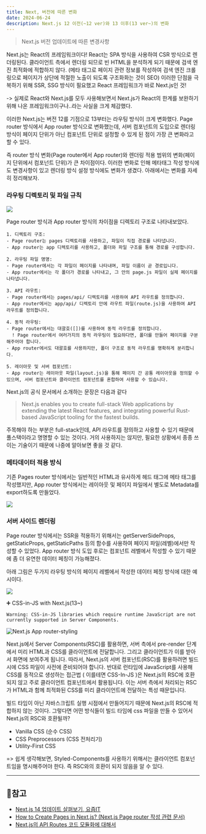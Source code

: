 ```yaml
---
title: Next, 버전에 따른 변화
date: 2024-06-24
description: Next.js 12 이전(~12 ver)와 13 이후(13 ver~)의 변화
---
```


> Next.js 버전 업데이트에 따른 변경사항

Next.js는 React의 프레임워크이다! React는 SPA 방식을 사용하여 CSR 방식으로 렌더링된다. 클라이언트 측에서 렌더링 되므로 빈
HTML을 분석하게 되기 때문에 검색 엔진 최적화에 적합하지 않다. (메타 태그로 페이지 관련 정보를 작성하여 검색 엔진 크롤링으로
페이지가 상단에 적절한 노출이 되도록 구조화화는 것이 SEO) 이러한 단점을 극복하기 위해 SSR, SSG 방식이 필요했고 React 프레임워크가
바로 Next.js인 것!

-> 실제로 React와 Next.js를 모두 사용해보면서 Next.js가 React의 한계를 보완하기 위해 나온 프레임워크이구나..라는 사실을 크게 체감했다.

이러한 Next.js는 버전 12를 기점으로 13부터는 라우팅 방식이 크게 변화했다. Page router 방식에서 App router 방식으로
변화했는데, 서버 컴포넌트의 도입으로 렌더링 방식이 페이지 단위가 아닌 컴포넌트 단위로 설정할 수 있게 된 점이 가장 큰 변화라고 할 수 있다.

즉 router 방식 변화(Page router에서 App router)와 렌더링 적용 범위의 변화(페이지 단위에서 컴포넌트 단위)가 큰 차이점이다.
이러한 변화로 인해 메타태그 작성 방식에도 변경사항이 있고 렌더링 방식 설정 방식에도 변화가 생겼다. 아래에서는 변화를 자세히
정리해보자.

### 라우팅 디렉토리 및 파일 규칙

![](/learned/cs-next-1.jpg)

Page router 방식과 App router 방식의 차이점을 디렉토리 구조로 나타내보았다.

    1. 디렉토리 구조:
    - Page router는 pages 디렉토리를 사용하고, 파일이 직접 경로를 나타냅니다.
    - App router는 app 디렉토리를 사용하고, 폴더와 파일 구조를 통해 경로를 구성합니다.

    2. 라우팅 파일 명명:
    - Page router에서는 각 파일이 페이지를 나타내며, 파일 이름이 곧 경로입니다.
    - App router에서는 각 폴더가 경로를 나타내고, 그 안의 page.js 파일이 실제 페이지를 나타냅니다.

    3. API 라우트:
    - Page router에서는 pages/api/ 디렉토리를 사용하여 API 라우트를 정의합니다.
    - App router에서는 app/api/ 디렉토리 안에 라우트 파일(route.js)을 사용하여 API 라우트를 정의합니다.

    4. 동적 라우팅:
    - Page router에서는 대괄호([])를 사용하여 동적 라우트를 정의합니다.
      ! Page router에서 여러가지의 동적 라우팅이 필요하다면, 폴더를 만들어 페이지를 구분해주어야 합니다.
    - App router에서도 대괄호를 사용하지만, 폴더 구조로 동적 라우트를 명확하게 분리합니다.

    5. 레이아웃 및 서버 컴포넌트:
    - App router는 레이아웃 파일(layout.js)을 통해 페이지 간 공통 레이아웃을 정의할 수 있으며, 서버 컴포넌트와 클라이언트 컴포넌트를 혼합하여 사용할 수 있습니다.

Next.js의 공식 문서에서 소개하는 문장은 다음과 같다

> Next.js enables you to create full-stack Web applications by extending the latest React features, and integrating powerful Rust-based JavaScript tooling for the fastest builds.

주목해야 하는 부분은 full-stack인데, API 라우트를 정의하고 사용할 수 있기 때문에 풀스택이라고 명명할 수 있는 것이다.
거의 사용하지는 않지만, 필요한 상황에서 종종 쓰이는 기술이기 때문에 나중에 알아보면 좋을 것 같다.

### 메타데이터 적용 방식

기존 Pages router 방식에서는 일반적인 HTML과 유사하게 헤드 태그에 메타 태그를 작성했지만,
App router 방식에서는 레이아웃 및 페이지 파일에서 별도로 Metadata를 export하도록 만들었다.

![](/learned/cs-next-2.jpg)

### 서버 사이드 렌더링

Page router 방식에서는 SSR을 적용하기 위해서는 getServerSideProps, getStaticProps, getStaticPaths 등의 함수를 사용하여
페이지 파일(레벨)에서만 작성할 수 있었다. App router 방식 도입 후로는 컴포넌트 레벨에서 작성할 수 있기 때문에 좀 더 유연한 데이터 페칭이 가능해졌다.

아래 그림은 두가지 라우팅 방식의 페이지 레벨에서 작성한 데이터 페칭 방식에 대한 예시이다.

![](/learned/cs-next-3.jpg)

➕ CSS-in-JS with Next.js(13~)

```
Warning: CSS-in-JS libraries which require runtime JavaScript are not currently supported in Server Components.
```

![Next.js App router-styling](https://nextjs.org/docs/app/building-your-application/styling/css-in-js)

Next.js에서 Server Components(RSC)를 활용하면, 서버 측에서 pre-render 단계에서 미리 HTML과 CSS를 클라이언트에 전달합니다.
그리고 클라이언트가 이를 받아서 화면에 보여주게 됩니다. 따라서, Next.js의 서버 컴포넌트(RSC)를 활용하려면 빌드 시에 CSS
파일이 사전에 준비되어야 합니다. 반대로 런타임에 JavaScript를 사용해 CSS를 동적으로 생성하는 접근법 ( 이를테면 CSS-In-JS )은
Next.js의 RSC에 호환되지 않고 주로 클라이언트 컴포넌트에서 활용됩니다. 이는 서버 측에서 처리되는 RSC가 HTML과 함께 최적화된
CSS를 미리 클라이언트에 전달하는 특성 때문입니다.

빌드 타임이 아닌 자바스크립트 실행 시점에서 만들어지기 때문에 Next.js의 RSC에 적합하지 않는 것이다. 그렇다면 어떤 방식들이
빌드 타임에 css 파일을 만들 수 있어서 Next.js의 RSC와 호환될까?

- Vanilla CSS (순수 CSS)
- CSS Preprocessors (CSS 전처리기)
- Utility-First CSS

=> 쉽게 생각해보면, Styled-Components를 사용하기 위해서는 클라이언트 컴포넌트임을 명시해주어야 한다. 즉 RSC와의 호환이
되지 않음을 알 수 있다.

<hr />

## 📌참고

- [Next.js 14 업데이트 살펴보기, 요즘IT](https://yozm.wishket.com/magazine/detail/2324/)
- [How to Create Pages in Next.js? (Next.js Page router 작성 관련 문서)](https://medium.com/frontendweb/how-to-create-pages-in-next-js-fcc4891ce3a4)
- [Next.js의 API Routes 코드 모듈화에 대해서](https://pozafly.github.io/nextjs/about-modularizing-api-routes-code-in-nextjs/)
